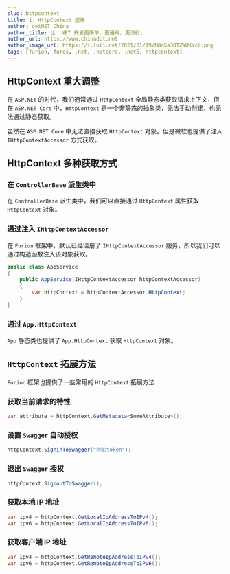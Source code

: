 ```yaml
---
slug: httpcontext
title: 1. HttpContext 应用
author: dotNET China
author_title: 让 .NET 开发更简单，更通用，更流行。
author_url: https://www.chinadot.net
author_image_url: https://i.loli.net/2021/01/19/M8q5a3OTZWUKicl.png
tags: [furion, furos, .net, .netcore, .net5, httpcontext]
---
```



## HttpContext 重大调整

在 `ASP.NET` 的时代，我们通常通过 `HttpContext` 全局静态类获取请求上下文，但在 `ASP.NET Core` 中，`HttpContext` 是一个非静态的抽象类，无法手动创建，也无法通过静态获取。

虽然在 `ASP.NET Core` 中无法直接获取 `HttpContext` 对象。但是微软也提供了注入 `IHttpContextAccessor` 方式获取。

## HttpContext 多种获取方式

<!--truncate-->

### 在 `ControllerBase` 派生类中

在 `ControllerBase` 派生类中，我们可以直接通过 `HttpContext` 属性获取 `HttpContext` 对象。

### 通过注入 `IHttpContextAccessor`

在 `Furion` 框架中，默认已经注册了 `IHttpContextAccessor` 服务，所以我们可以通过构造函数注入该对象获取。

```cs showLineNumbers  {3,5}
public class AppService
{
    public AppService(IHttpContextAccessor httpContextAccessor)
    {
        var httpContext = httpContextAccessor.HttpContext;
    }
}
```

### 通过 `App.HttpContext`

`App` 静态类也提供了 `App.HttpContext` 获取 `HttpContext` 对象。

## `HttpContext` 拓展方法

`Furion` 框架也提供了一些常用的 `HttpContext` 拓展方法

### 获取当前请求的特性

```cs showLineNumbers 
var attribute = httpContext.GetMetadata<SomeAttribute>();
```

### 设置 `Swagger` 自动授权

```cs showLineNumbers 
httpContext.SigninToSwagger("你的token");
```

### 退出 `Swagger` 授权

```cs showLineNumbers 
httpContext.SignoutToSwagger();
```

### 获取本地 IP 地址

```cs showLineNumbers 
var ipv4 = httpContext.GetLocalIpAddressToIPv4();
var ipv6 = httpContext.GetLocalIpAddressToIPv6();
```

### 获取客户端 IP 地址

```cs showLineNumbers 
var ipv4 = httpContext.GetRemoteIpAddressToIPv4();
var ipv6 = httpContext.GetRemoteIpAddressToIPv6();
```

